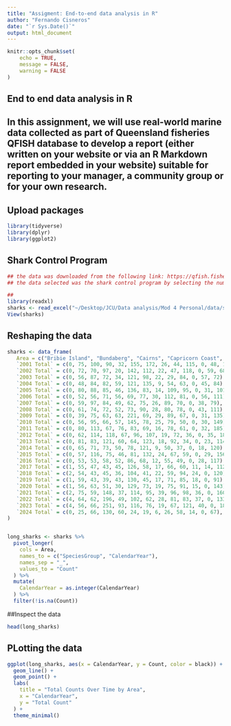 ```yaml
---
title: "Assigment: End-to-end data analysis in R"
author: "Fernando Cisneros"
date: "`r Sys.Date()`"
output: html_document
---
```


```r
knitr::opts_chunk$set(
	echo = TRUE,
	message = FALSE,
	warning = FALSE
)
```

## End to end data analysis in R
## In this assignment, we will use real-world marine data collected as part of Queensland fisheries QFISH database to develop a report (either written on your website or via an R Markdown report embedded in your website) suitable for reporting to your manager, a community group or for your own research.

## Upload packages
```r
library(tidyverse)
library(dplyr)
library(ggplot2)
```


## Shark Control Program
```r
## the data was downloaded from the following link: https://qfish.fisheries.qld.gov.au/query/number-caught-by-area-calendar-year-and-species-group/table.
## the data selected was the shark control program by selecting the number caught by area, calendar year and species group offers a data table by species, year and region

## 
library(readxl)
sharks <- read_excel("~/Desktop/JCU/Data analysis/Mod 4 Personal/data/sharks.xlsx")
View(sharks)
```

## Reshaping the data
```r
sharks <- data_frame(
   Area = c("Bribie Island", "Bundaberg", "Cairns", "Capricorn Coast", "Gladstone", "Gold Coast", "Mackay", "Nth Strandbroke Island", "Rainbow beach", "Sunshine Coast North", "Sunshine Coast South", "Sunshine Coast & Bribie Island", "Townsville"), 
   `2001 Total` = c(0, 75, 100, 90, 32, 155, 172, 26, 44, 115, 0, 48, 108),
   `2002 Total` = c(0, 72, 70, 97, 20, 142, 112, 22, 47, 118, 0, 59, 68),
   `2003 Total` = c(0, 56, 87, 72, 34, 121, 98, 22, 29, 84, 0, 57, 72),
   `2004 Total` = c(0, 48, 84, 82, 59, 121, 135, 9, 54, 63, 0, 45, 84),
   `2005 Total` = c(0, 80, 88, 85, 46, 136, 83, 14, 109, 95, 0, 31, 101),
   `2006 Total` = c(0, 52, 56, 71, 56, 69, 77, 30, 112, 81, 0, 56, 111),
   `2007 Total` = c(0, 59, 97, 84, 49, 62, 75, 26, 89, 70, 0, 38, 79),
   `2008 Total` = c(0, 61, 74, 72, 52, 73, 90, 28, 80, 78, 0, 43, 111),
   `2009 Total` = c(0, 39, 75, 63, 63, 221, 69, 29, 89, 67, 0, 31, 135),
   `2010 Total` = c(0, 56, 95, 66, 57, 145, 78, 25, 79, 50, 0, 30, 149),
   `2011 Total` = c(0, 80, 113, 67, 76, 83, 69, 16, 78, 61, 0, 32, 185),
   `2012 Total` = c(0, 62, 114, 118, 67, 96, 107, 19, 72, 36, 0, 35, 183),
   `2013 Total` = c(0, 81, 83, 121, 60, 64, 123, 18, 92, 34, 0, 23, 114),
   `2014 Total` = c(0, 65, 71, 73, 50, 78, 121, 9, 50, 37, 0, 18, 120),
   `2015 Total` = c(0, 57, 116, 75, 46, 81, 132, 24, 67, 59, 0, 29, 156),
   `2016 Total` = c(0, 53, 53, 58, 52, 86, 68, 12, 55, 49, 0, 28, 117),
   `2017 Total` = c(1, 55, 47, 43, 45, 126, 58, 17, 66, 60, 11, 14, 112),
   `2018 Total` = c(2, 54, 43, 45, 36, 104, 41, 22, 59, 94, 24, 0, 120),
   `2019 Total` = c(1, 59, 43, 39, 43, 130, 45, 17, 71, 85, 18, 0, 91),
   `2020 Total` = c(1, 56, 63, 51, 30, 129, 73, 19, 75, 91, 15, 0, 143),
   `2021 Total` = c(2, 75, 59, 148, 37, 114, 95, 39, 96, 98, 36, 0, 160),
   `2022 Total` = c(4, 64, 62, 196, 49, 102, 62, 28, 81, 83, 37, 0, 133),
   `2023 Total` = c(4, 56, 66, 251, 93, 116, 76, 19, 67, 121, 40, 0, 187),
   `2024 Total` = c(0, 25, 66, 130, 60, 24, 19, 6, 26, 58, 14, 0, 67),
)


long_sharks <- sharks %>%
  pivot_longer(
    cols = Area,
    names_to = c("SpeciesGroup", "CalendarYear"),
    names_sep = "_",
    values_to = "Count"
  ) %>%
  mutate(
    CalendarYear = as.integer(CalendarYear)
  ) %>%
  filter(!is.na(Count))

```

##Inspect the data
```r
head(long_sharks)
```

## PLotting the data
```r
ggplot(long_sharks, aes(x = CalendarYear, y = Count, color = black)) +
  geom_line() +
  geom_point() +
  labs(
    title = "Total Counts Over Time by Area",
    x = "CalendarYear",
    y = "Total Count"
  ) +
  theme_minimal()
```

